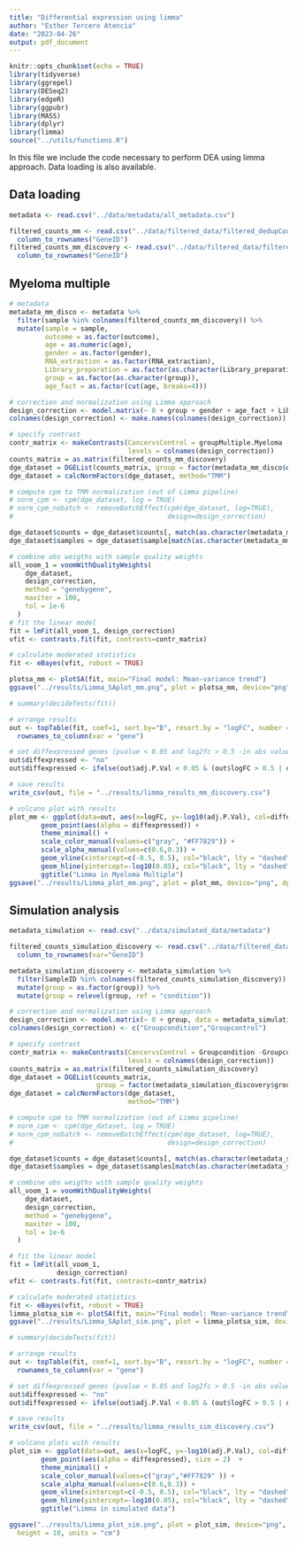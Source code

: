 ```yaml
---
title: "Differential expression using limma"
author: "Esther Tercero Atencia"
date: "2023-04-26"
output: pdf_document
---
```


```r
knitr::opts_chunk$set(echo = TRUE)
library(tidyverse)
library(ggrepel)
library(DESeq2)
library(edgeR)
library(ggpubr)
library(MASS)
library(dplyr)
library(limma)
source("../utils/functions.R")
```

In this file we include the code necessary to perform DEA using limma approach. Data loading is also available.

## Data loading

```r
metadata <- read.csv("../data/metadata/all_metadata.csv")

filtered_counts_mm <- read.csv("../data/filtered_data/filtered_dedupCounts_mm.csv") %>% 
  column_to_rownames("GeneID")
filtered_counts_mm_discovery <- read.csv("../data/filtered_data/filtered_mm_discovery.csv") %>% 
  column_to_rownames("GeneID")
```

## Myeloma multiple

```r
# metadata
metadata_mm_disco <- metadata %>% 
  filter(sample %in% colnames(filtered_counts_mm_discovery)) %>%
  mutate(sample = sample,
         outcome = as.factor(outcome),
         age = as.numeric(age),
         gender = as.factor(gender),
         RNA_extraction = as.factor(RNA_extraction),
         Library_preparation = as.factor(as.character(Library_preparation)),
         group = as.factor(as.character(group)),
         age_fact = as.factor(cut(age, breaks=4)))

```


```r
# correction and normalization using Limma approach
design_correction <- model.matrix(~ 0 + group + gender + age_fact + Library_preparation, data = metadata_mm_disco)
colnames(design_correction) <- make.names(colnames(design_correction))

# specify contrast  
contr_matrix <- makeContrasts(CancervsControl = groupMultiple.Myeloma - groupNon.Cancer, 
                              levels = colnames(design_correction))
counts_matrix = as.matrix(filtered_counts_mm_discovery)
dge_dataset = DGEList(counts_matrix, group = factor(metadata_mm_disco$outcome))
dge_dataset = calcNormFactors(dge_dataset, method="TMM")

# compute cpm to TMM normalization (out of Limma pipeline)
# norm_cpm <- cpm(dge_dataset, log = TRUE)
# norm_cpm_nobatch <- removeBatchEffect(cpm(dge_dataset, log=TRUE),
#                                       design=design_correction)

dge_dataset$counts = dge_dataset$counts[, match(as.character(metadata_mm_disco$sample), as.character(colnames(dge_dataset$counts)))]
dge_dataset$samples = dge_dataset$sample[match(as.character(metadata_mm_disco$sample), as.character(rownames(dge_dataset$sample))),]

# combine obs weigths with sample quality weights
all_voom_1 = voomWithQualityWeights(
    dge_dataset,
    design_correction,
    method = "genebygene",
    maxiter = 100,
    tol = 1e-6
  )
# fit the linear model
fit = lmFit(all_voom_1, design_correction)
vfit <- contrasts.fit(fit, contrasts=contr_matrix)

# calculate moderated statistics
fit <- eBayes(vfit, robust = TRUE)

plotsa_mm <- plotSA(fit, main="Final model: Mean-variance trend")
ggsave("../results/Limma_SAplot_mm.png", plot = plotsa_mm, device="png", dpi=600, bg = "white")

# summary(decideTests(fit))

# arrange results
out <- topTable(fit, coef=1, sort.by="B", resort.by = "logFC", number = Inf, confint = TRUE) %>%
  rownames_to_column(var = "gene")

# set diffexpressed genes (pvalue < 0.05 and log2fc > 0.5 -in abs value-)
out$diffexpressed <- "no"
out$diffexpressed <- ifelse(out$adj.P.Val < 0.05 & (out$logFC > 0.5 | out$logFC < -0.5), "yes", "no")

# save results  
write_csv(out, file = "../results/limma_results_mm_discovery.csv")

# volcano plot with results
plot_mm <- ggplot(data=out, aes(x=logFC, y=-log10(adj.P.Val), col=diffexpressed)) + 
        geom_point(aes(alpha = diffexpressed)) + 
        theme_minimal() +
        scale_color_manual(values=c("gray", "#FF7829")) + 
        scale_alpha_manual(values=c(0.6,0.3)) +
        geom_vline(xintercept=c(-0.5, 0.5), col="black", lty = "dashed") +
        geom_hline(yintercept=-log10(0.05), col="black", lty = "dashed") +
        ggtitle("Limma in Myeloma Multiple")
ggsave("../results/Limma_plot_mm.png", plot = plot_mm, device="png", dpi=600, bg = "white")
```


## Simulation analysis

```r
metadata_simulation <- read.csv("../data/simulated_data/metadata")

filtered_counts_simulation_discovery <- read.csv("../data/filtered_data/filtered_sim_discovery.csv") %>% 
  column_to_rownames(var="GeneID")

metadata_simulation_discovery <- metadata_simulation %>% 
  filter(SampleID %in% colnames(filtered_counts_simulation_discovery)) %>%
  mutate(group = as.factor(group)) %>%
  mutate(group = relevel(group, ref = "condition"))
```

```r
# correction and normalization using Limma approach
design_correction <- model.matrix(~ 0 + group, data = metadata_simulation_discovery)
colnames(design_correction) <- c("Groupcondition","Groupcontrol")

# specify contrast
contr_matrix <- makeContrasts(CancervsControl = Groupcondition -Groupcontrol, 
                              levels = colnames(design_correction))
counts_matrix = as.matrix(filtered_counts_simulation_discovery)
dge_dataset = DGEList(counts_matrix,
                      group = factor(metadata_simulation_discovery$group))
dge_dataset = calcNormFactors(dge_dataset, 
                              method="TMM")

# compute cpm to TMM normalization (out of Limma pipeline)
# norm_cpm <- cpm(dge_dataset, log = TRUE)
# norm_cpm_nobatch <- removeBatchEffect(cpm(dge_dataset, log=TRUE),
#                                       design=design_correction)

dge_dataset$counts = dge_dataset$counts[, match(as.character(metadata_simulation_discovery$SampleID), as.character(colnames(dge_dataset$counts)))]
dge_dataset$samples = dge_dataset$samples[match(as.character(metadata_simulation_discovery$SampleID), as.character(rownames(dge_dataset$samples))),]

# combine obs weigths with sample quality weights
all_voom_1 = voomWithQualityWeights(
    dge_dataset,
    design_correction,
    method = "genebygene",
    maxiter = 100,
    tol = 1e-6
  )

# fit the linear model
fit = lmFit(all_voom_1,
            design_correction)
vfit <- contrasts.fit(fit, contrasts=contr_matrix)

# calculate moderated statistics
fit <- eBayes(vfit, robust = TRUE)
limma_plotsa_sim <- plotSA(fit, main="Final model: Mean-variance trend")
ggsave("../results/Limma_SAplot_sim.png", plot = limma_plotsa_sim, device="png", dpi=600, bg = "white")

# summary(decideTests(fit))

# arrange results
out <- topTable(fit, coef=1, sort.by="B", resort.by = "logFC", number = Inf, confint = TRUE) %>%
  rownames_to_column(var = "gene")

# set diffexpressed genes (pvalue < 0.05 and log2fc > 0.5 -in abs value-)
out$diffexpressed <- "no"
out$diffexpressed <- ifelse(out$adj.P.Val < 0.05 & (out$logFC > 0.5 | out$logFC < -0.5), "yes", "no")

# save results
write_csv(out, file = "../results/limma_results_sim_discovery.csv")

# volcano plots with results
plot_sim <- ggplot(data=out, aes(x=logFC, y=-log10(adj.P.Val), col=diffexpressed)) + 
        geom_point(aes(alpha = diffexpressed), size = 2)  + 
        theme_minimal() +
        scale_color_manual(values=c("gray","#FF7829" )) +
        scale_alpha_manual(values=c(0.6,0.3)) +
        geom_vline(xintercept=c(-0.5, 0.5), col="black", lty = "dashed") +
        geom_hline(yintercept=-log10(0.05), col="black", lty = "dashed") +
        ggtitle("Limma in simulated data")

ggsave("../results/Limma_plot_sim.png", plot = plot_sim, device="png", dpi=600, bg = "white", width = 13,
  height = 10, units = "cm")
```